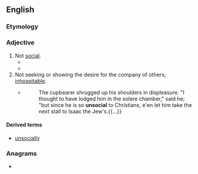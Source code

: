 ==English==

===Etymology===
{{prefix|en|un|social}}

===Adjective===
{{en-adj}}

# Not [[social]].
#* {{RQ:Burke Revolution in France|passage=The municipal corporations of that universal kingdom are not morally at liberty at their pleasure, and on their speculations of a contingent improvement, wholly to separate and tear asunder the bands of their subordinate community, and to dissolve it into an '''unsocial''', uncivil, unconnected chaos of elementary principles.}}
#* {{quote-book|en|year=1842|author={{w|Letitia Elizabeth Landon}}|title=Lady Anne Granard|volume=1|page=13|text=He went to London, though he would have preferred remaining in the country; he gave a grand fête of some description or other every year, though he hated the noise and confusion; he filled his house with company, though his habits were even '''unsocial''': in short, his whole life was one succession of sacrifices, but they were sacrifices without merit—they were the sacrifices of weakness, not of strength.}}
# Not seeking or showing the desire for the company of others; [[inhospitable|inhospitable]].
#* {{RQ:Scott Ivanhoe}}
#*: The cupbearer shrugged up his shoulders in displeasure. "I thought to have lodged him in the solere chamber," said he; "but since he is so '''unsocial''' to Christians, e'en let him take the next stall to Isaac the Jew's.{{...}}

====Derived terms====
* [[unsocially]]

===Anagrams===
* {{anagrams|en|a=acilnosu|Nicolaus|cousinal}}